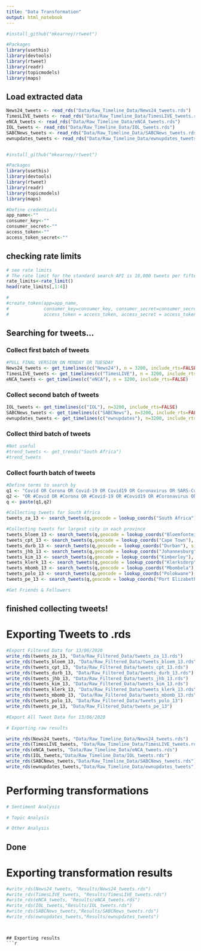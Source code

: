 ```yaml
---
title: "Data Transformation"
output: html_notebook
---
```


```r
#install_github("mkearney/rtweet")

#Packages
library(usethis)
library(devtools)
library(rtweet)
library(readr)
library(topicmodels)
library(maps)
```

## Load extracted data 
```r
News24_tweets <- read_rds("Data/Raw_Timeline_Data/News24_tweets.rds")
TimesLIVE_tweets <- read_rds("Data/Raw_Timeline_Data/TimesLIVE_tweets.rds")
eNCA_tweets <- read_rds("Data/Raw_Timeline_Data/eNCA_tweets.rds")
IOL_tweets <- read_rds("Data/Raw_Timeline_Data/IOL_tweets.rds")
SABCNews_tweets <- read_rds("Data/Raw_Timeline_Data/SABCNews_tweets.rds")
ewnupdates_tweets <- read_rds("Data/Raw_Timeline_Data/ewnupdates_tweets")
```

```r

```




```r
#install_github("mkearney/rtweet")

#Packages
library(usethis)
library(devtools)
library(rtweet)
library(readr)
library(topicmodels)
library(maps)
```


```r

#Define credentials
app_name<-""
consumer_key<-""
consumer_secret<-""
access_token<-""
access_token_secret<-""


```

## checking rate limits
```r
# see rate limits
# The rate limit for the standard search API is 18,000 tweets per fifteen minutes. With a bearer token, the rate limit is 45,000 tweets per fifteen minutes. 
rate_limits<-rate_limit()
head(rate_limits[,1:4])
```


```r
#
#create_token(app=app_name,
#             consumer_key=consumer_key, consumer_secret=consumer_secret,
#             access_token = access_token, access_secret = access_token_secret)

```


## Searching for tweets...
### Collect first batch of tweets
```r
#PULL FINAL VERSION ON MONDAY OR TUESDAY
News24_tweets <- get_timelines(c("News24"), n = 3200, include_rts=FALSE)
TimesLIVE_tweets <- get_timelines(c("TimesLIVE"), n = 3200, include_rts=FALSE)
eNCA_tweets <- get_timelines(c("eNCA"), n = 3200, include_rts=FALSE)

```


### Collect second batch of tweets
```r
IOL_tweets <- get_timelines(c("IOL"), n=3200, include_rts=FALSE)
SABCNews_tweets <- get_timelines(c("SABCNews"), n=3200, include_rts=FALSE)
ewnupdates_tweets <- get_timelines(c("ewnupdates"), n=3200, include_rts=FALSE)
```

### Collect third batch of tweets
```r
#Not useful
#trend_tweets <- get_trends("South Africa")
#trend_tweets
```

### Collect fourth batch of tweets
```r
#Define terms to search by
q1 <- "Covid OR Corona OR Covid-19 OR Covid19 OR Coronavirus OR SARS-CoV-2 OR SARS-CoV"
q2 <- "OR #Covid OR #Corona OR #Covid-19 OR #Covid19 OR #Coronavirus OR #SARS-CoV-2 OR #SARS-CoV"
q <- paste(q1,q2)
```


```r
#Collecting tweets for South Africa
tweets_za_13 <- search_tweets(q,geocode = lookup_coords("South Africa"), since="2020-06-13", until="2020-06-14", type="recent", include_rts=FALSE, n=18000)

#Collecting tweets for largest city in each province
tweets_bloem_13 <- search_tweets(q,geocode = lookup_coords("Bloemfontein"), since="2020-06-13", until="2020-06-14", type="recent", include_rts=FALSE, n=18000)
tweets_cpt_13 <- search_tweets(q,geocode = lookup_coords("Cape Town"), since="2020-06-13", until="2020-06-14", type="recent", include_rts=FALSE, n=18000)
tweets_durb_13 <- search_tweets(q,geocode = lookup_coords("Durban"), since="2020-06-13", until="2020-06-14", type="recent", include_rts=FALSE, n=18000)
tweets_jhb_13 <- search_tweets(q,geocode = lookup_coords("Johannesburg"), since="2020-06-13", until="2020-06-14", type="recent", include_rts=FALSE, n=18000)
tweets_kim_13 <- search_tweets(q,geocode = lookup_coords("Kimberley"), since="2020-06-13", until="2020-06-14", type="recent", include_rts=FALSE, n=18000)
tweets_klerk_13 <- search_tweets(q,geocode = lookup_coords("Klerksdorp"), since="2020-06-13", until="2020-06-14", type="recent", include_rts=FALSE, n=18000)
tweets_mbomb_13 <- search_tweets(q,geocode = lookup_coords("Mbombela"), since="2020-06-13", until="2020-06-14", type="recent", include_rts=FALSE, n=18000)
tweets_polo_13 <- search_tweets(q,geocode = lookup_coords("Polokwane"), since="2020-06-13", until="2020-06-14", type="recent", include_rts=FALSE, n=18000)
tweets_pe_13 <- search_tweets(q,geocode = lookup_coords("Port Elizabeth"), since="2020-06-13", until="2020-06-14", type="recent", include_rts=FALSE, n=18000)
```

```r
#Get Friends & Followers
```

## finished collecting tweets!


# Exporting Tweets to .rds
```r
#Export Filtered Data for 13/06/2020
write_rds(tweets_za_13, "Data/Raw_Filtered_Data/tweets_za_13.rds")
write_rds(tweets_bloem_13, "Data/Raw_Filtered_Data/tweets_bloem_13.rds")
write_rds(tweets_cpt_13, "Data/Raw_Filtered_Data/tweets_cpt_13.rds")
write_rds(tweets_durb_13, "Data/Raw_Filtered_Data/tweets_durb_13.rds")
write_rds(tweets_jhb_13, "Data/Raw_Filtered_Data/tweets_jhb_13.rds")
write_rds(tweets_kim_13, "Data/Raw_Filtered_Data/tweets_kim_13.rds")
write_rds(tweets_klerk_13, "Data/Raw_Filtered_Data/tweets_klerk_13.rds")
write_rds(tweets_mbomb_13, "Data/Raw_Filtered_Data/tweets_mbomb_13.rds")
write_rds(tweets_polo_13, "Data/Raw_Filtered_Data/tweets_polo_13")
write_rds(tweets_pe_13, "Data/Raw_Filtered_Data/tweets_pe_13")

#Export All Tweet Data for 13/06/2020
```





```r
# Exporting raw results

write_rds(News24_tweets, "Data/Raw_Timeline_Data/News24_tweets.rds")
write_rds(TimesLIVE_tweets, "Data/Raw_Timeline_Data/TimesLIVE_tweets.rds")
write_rds(eNCA_tweets, "Data/Raw_Timeline_Data/eNCA_tweets.rds")
write_rds(IOL_tweets,"Data/Raw_Timeline_Data/IOL_tweets.rds")
write_rds(SABCNews_tweets,"Data/Raw_Timeline_Data/SABCNews_tweets.rds")
write_rds(ewnupdates_tweets,"Data/Raw_Timeline_Data/ewnupdates_tweets")
```


# Performing transformations
```r
# Sentiment Analysis


```

```r
# Topic Analysis


```

```r
# Other Analysis


```

## Done

# Exporting transformation results
```r
#write_rds(News24_tweets, "Results/News24_tweets.rds")
#write_rds(TimesLIVE_tweets, "Results/TimesLIVE_tweets.rds")
#write_rds(eNCA_tweets, "Results/eNCA_tweets.rds")
#write_rds(IOL_tweets,"Results/IOL_tweets.rds")
#write_rds(SABCNews_tweets,"Results/SABCNews_tweets.rds")
#write_rds(ewnupdates_tweets,"Results/ewnupdates_tweets")
```

```r




```



```

## Exporting results
```r

```
